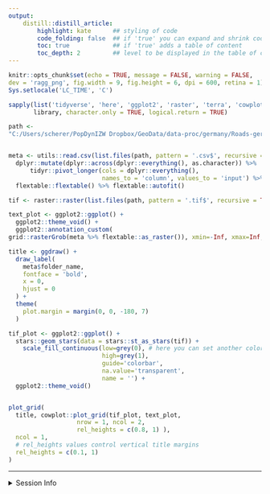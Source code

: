 ```yaml
---
output:
    distill::distill_article:
        highlight: kate      ## styling of code
        code_folding: false  ## if 'true' you can expand and shrink code chunks
        toc: true            ## if 'true' adds a table of content
        toc_depth: 2         ## level to be displayed in the table of content
---
```



```r
knitr::opts_chunk$set(echo = TRUE, message = FALSE, warning = FALSE,
dev = 'ragg_png', fig.width = 9, fig.height = 6, dpi = 600, retina = 1)
Sys.setlocale('LC_TIME', 'C')
```


```r
sapply(list('tidyverse', 'here', 'ggplot2', 'raster', 'terra', 'cowplot'),
       library, character.only = TRUE, logical.return = TRUE)
```


```r
path <- 
"C:/Users/scherer/PopDynIZW Dropbox/GeoData/data-proc/germany/Roads-germany_2022_100m_03035_tif"


meta <- utils::read.csv(list.files(path, pattern = '.csv$', recursive = TRUE, full.names = TRUE)) %>%
  dplyr::mutate(dplyr::across(dplyr::everything(), as.character)) %>%
      tidyr::pivot_longer(cols = dplyr::everything(),
                          names_to = 'column', values_to = 'input') %>%
  flextable::flextable() %>% flextable::autofit()

tif <- raster::raster(list.files(path, pattern = '.tif$', recursive = TRUE, full.names = TRUE))


```


```r

text_plot <- ggplot2::ggplot() +
  ggplot2::theme_void() +
  ggplot2::annotation_custom(
grid::rasterGrob(meta %>% flextable::as_raster()), xmin=-Inf, xmax=Inf, ymin=-Inf, ymax=Inf)

title <- ggdraw() +
  draw_label(
    meta$folder_name,
    fontface = 'bold',
    x = 0,
    hjust = 0
  ) +
  theme(
    plot.margin = margin(0, 0, -180, 7)
  )

tif_plot <- ggplot2::ggplot() +
  stars::geom_stars(data = stars::st_as_stars(tif)) +
    scale_fill_continuous(low=grey(0), # here you can set another color palette
                          high=grey(1),
                          guide='colorbar',
                          na.value='transparent',
                          name = '') +
  ggplot2::theme_void()


plot_grid(
  title, cowplot::plot_grid(tif_plot, text_plot,
                   nrow = 1, ncol = 2,
                   rel_heights = c(0.8, 1) ),
  ncol = 1,
  # rel_heights values control vertical title margins
  rel_heights = c(0.1, 1)
)

```


***

<details><summary>Session Info</summary>

```r
## DO NOT REMOVE!
## We store the settings of your computer and the current versions of the
## packages used to allow for reproducibility
Sys.time()
#git2r::repository() ## uncomment if you are using GitHub
sessionInfo()
```

</details>
